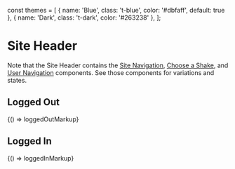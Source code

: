 const themes = [
  { name: 'Blue', class: 't-blue', color: '#dbfaff', default: true },
  { name: 'Dark', class: 't-dark', color: '#263238' },
];

<Meta title="Legacy/Components/Site Header" />

# Site Header

Note that the Site Header contains the [Site Navigation](/?path=/docs/legacy-components-site-navigation--logged-in), [Choose a Shake](/?path=/docs/legacy-components-choose-a-shake--collapsed), and [User Navigation](/?path=/docs/legacy-components-user-navigation--logged-in) components. See those components for variations and states.

## Logged Out

<Preview>
  <Story name="Logged Out" height="200px" parameters={{ themes }}>
    {() => loggedOutMarkup}
  </Story>
</Preview>

## Logged In

<Preview>
  <Story name="Logged In" height="200px" parameters={{ themes }}>
    {() => loggedInMarkup}
  </Story>
</Preview>
